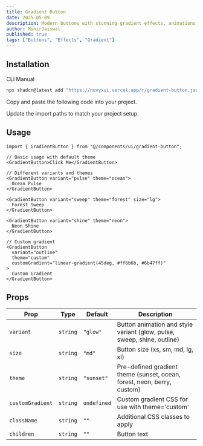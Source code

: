 ```yaml
---
title: Gradient Button
date: 2025-05-09
description: Modern buttons with stunning gradient effects, animations and customizable themes.
author: MihirJaiswal
published: true
tags: ["Buttons", "Effects", "Gradient"]
---
```


<ComponentPreview name="gradient-button-demo" />

## Installation

<Tabs defaultValue="cli">

<TabsList>
  <TabsTrigger value="cli">CLI</TabsTrigger>
  <TabsTrigger value="manual">Manual</TabsTrigger>
</TabsList>
<TabsContent value="cli">

```bash
npx shadcn@latest add "https://nuvyxui.vercel.app/r/gradient-button.json"
```

</TabsContent>

<TabsContent value="manual">

<Steps>

<Step>Copy and paste the following code into your project.</Step>

<ComponentSource name="gradient-button" />

<Step>Update the import paths to match your project setup.</Step>

</Steps>

</TabsContent>

</Tabs>

## Usage

```tsx
import { GradientButton } from "@/components/ui/gradient-button";
```

```tsx
// Basic usage with default theme
<GradientButton>Click Me</GradientButton>

// Different variants and themes
<GradientButton variant="pulse" theme="ocean">
  Ocean Pulse
</GradientButton>

<GradientButton variant="sweep" theme="forest" size="lg">
  Forest Sweep
</GradientButton>

<GradientButton variant="shine" theme="neon">
  Neon Shine
</GradientButton>

// Custom gradient
<GradientButton
  variant="outline"
  theme="custom"
  customGradient="linear-gradient(45deg, #ff6b6b, #6b47ff)"
>
  Custom Gradient
</GradientButton>
```

## Props

| Prop             | Type     | Default     | Description                                                             |
| ---------------- | -------- | ----------- | ----------------------------------------------------------------------- |
| `variant`        | `string` | `"glow"`    | Button animation and style variant (glow, pulse, sweep, shine, outline) |
| `size`           | `string` | `"md"`      | Button size (xs, sm, md, lg, xl)                                        |
| `theme`          | `string` | `"sunset"`  | Pre-defined gradient theme (sunset, ocean, forest, neon, berry, custom) |
| `customGradient` | `string` | `undefined` | Custom gradient CSS for use with theme='custom'                         |
| `className`      | `string` | `""`        | Additional CSS classes to apply                                         |
| `children`       | `string` | `""`        | Button text                                                             |
